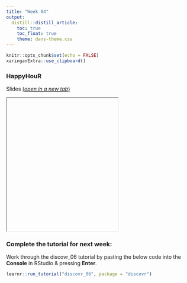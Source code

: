 ```yaml
---
title: "Week 04"
output:
  distill::distill_article:
    toc: true
    toc_float: true
    theme: dans-theme.css
---
```


```r
knitr::opts_chunk$set(echo = FALSE)
xaringanExtra::use_clipboard()
```

### HappyHouR 

Slides [(*open in a new tab*)](){target="_blank"}

<iframe id="inlineFrameExample"
    title="Inline Frame Example"
    height="360"
    src="">
</iframe>


### Complete the tutorial for next week: 

:::ojtask

Work through the discovr_06 tutorial by pasting the below code into the **Console** in RStudio & pressing **Enter**.

```r

learnr::run_tutorial("discovr_06", package = "discovr")

```

:::

<br>